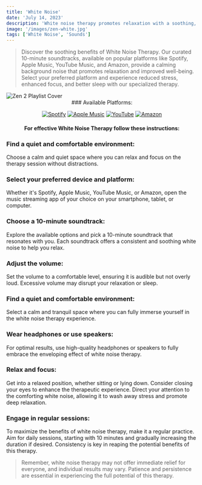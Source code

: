 ```yaml
---
title: 'White Noise'
date: 'July 14, 2023'
description: 'White noise therapy promotes relaxation with a soothing, consistent sound.'
image: '/images/zen-white.jpg'
tags: ['White Noise', 'Sounds']
---
```


<Blockquote>
  Discover the soothing benefits of White Noise Therapy. Our curated 10-minute
  soundtracks, available on popular platforms like Spotify, Apple Music, YouTube
  Music, and Amazon, provide a calming background noise that promotes relaxation
  and improved well-being. Select your preferred platform and experience reduced
  stress, enhanced focus, and better sleep with our specialized therapy.
</Blockquote>

<Image src="/images/zen-white.jpg" alt="Zen 2 Playlist Cover" />

<div align="center">
### Available Platforms:

[![Spotify](/images/streaming-icons/spotify.png)](https://www.spotify.com/)
[![Apple Music](/images/streaming-icons/apple-music.png)](https://music.apple.com/us/album/beyond-the-buzz-3/1697790724)
[![YouTube](/images/streaming-icons/youtube.png)](https://www.youtube.com/playlist?list=OLAK5uy_lbMi7fGOEtMdeeblko9TLNMoHa6kZuAMk)
[![Amazon](/images/streaming-icons/amazon.png)](https://amazon.com/music/player/albums/B0CC1MX488?marketplaceId=ATVPDKIKX0DER&musicTerritory=US&ref=dm_sh_m9MSlYH8ZsMxpvb2JmwJJ6sNR)

#### For effective White Noise Therapy follow these instructions:

</div>

### <Highlighter>Find a quiet and comfortable environment:</Highlighter>

Choose a calm and quiet space where you can relax and focus on the therapy session without distractions.

### <Highlighter>Select your preferred device and platform:</Highlighter>

Whether it's Spotify, Apple Music, YouTube Music, or Amazon, open the music streaming app of your choice on your smartphone, tablet, or computer.

### <Highlighter>Choose a 10-minute soundtrack:</Highlighter>

Explore the available options and pick a 10-minute soundtrack that resonates with you. Each soundtrack offers a consistent and soothing white noise to help you relax.

### <Highlighter>Adjust the volume: </Highlighter>

Set the volume to a comfortable level, ensuring it is audible but not overly loud. Excessive volume may disrupt your relaxation or sleep.

### <Highlighter>Find a quiet and comfortable environment:</Highlighter>

Select a calm and tranquil space where you can fully immerse yourself in the white noise therapy experience.

### <Highlighter>Wear headphones or use speakers:</Highlighter>

For optimal results, use high-quality headphones or speakers to fully embrace the enveloping effect of white noise therapy.

### <Highlighter>Relax and focus:</Highlighter>

Get into a relaxed position, whether sitting or lying down. Consider closing your eyes to enhance the therapeutic experience. Direct your attention to the comforting white noise, allowing it to wash away stress and promote deep relaxation.

### <Highlighter>Engage in regular sessions:</Highlighter>

To maximize the benefits of white noise therapy, make it a regular practice. Aim for daily sessions, starting with 10 minutes and gradually increasing the duration if desired. Consistency is key in reaping the potential benefits of this therapy.

<Blockquote>
  Remember, white noise therapy may not offer immediate relief for everyone, and
  individual results may vary. Patience and persistence are essential in
  experiencing the full potential of this therapy.
</Blockquote>
